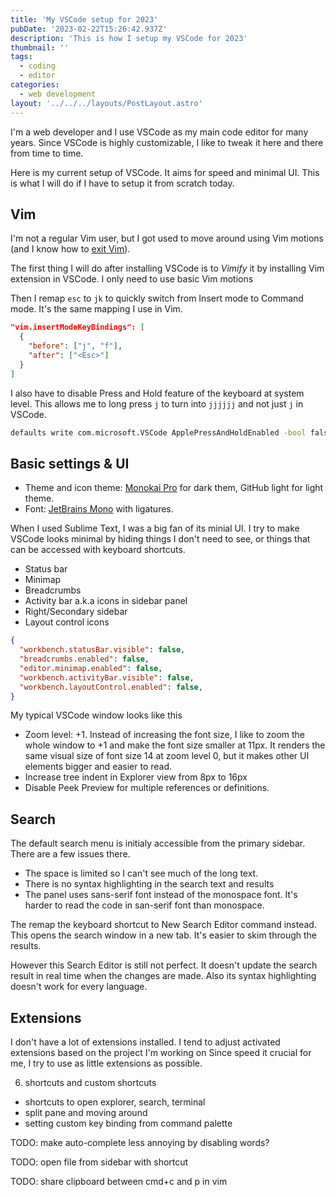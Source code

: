 ```yaml
---
title: 'My VSCode setup for 2023'
pubDate: '2023-02-22T15:26:42.937Z'
description: 'This is how I setup my VSCode for 2023'
thumbnail: ''
tags:
  - coding
  - editor
categories:
  - web development
layout: '../../../layouts/PostLayout.astro'
---
```


I'm a web developer and I use VSCode as my main code editor for many years.
Since VSCode is highly customizable,
I like to tweak it here and there from time to time.

Here is my current setup of VSCode. It aims for speed and minimal UI.
This is what I will do if I have to setup it from scratch today.

## Vim

I'm not a regular Vim user, but I got used to move around using Vim motions
(and I know how to [exit Vim](https://stackoverflow.com/questions/11828270/how-do-i-exit-vim)).

The first thing I will do after installing VSCode is to _Vimify_ it by installing Vim extension in VSCode.
I only need to use basic Vim motions

<Picture src="/images/vscode-setup-2023/vscodevim.png"
  alt="Vim extension for VSCode Github page"
  width="894" height="418"/>

Then I remap `esc` to `jk` to quickly switch from Insert mode to Command mode.
It's the same mapping I use in Vim.

```json
"vim.insertModeKeyBindings": [
  {
    "before": ["j", "f"],
    "after": ["<Esc>"]
  }
]
```

I also have to disable Press and Hold feature of the keyboard at system level.
This allows me to long press `j` to turn into `jjjjjj` and not just `j` in VSCode.

```bash
defaults write com.microsoft.VSCode ApplePressAndHoldEnabled -bool false
```

## Basic settings & UI

- Theme and icon theme: [Monokai Pro](https://monokai.pro/vscode) for dark them, GitHub light for light theme.
- Font: [JetBrains Mono](https://www.jetbrains.com/lp/mono/) with ligatures.

When I used Sublime Text, I was a big fan of its minial UI.
I try to make VSCode looks minimal by hiding things I don't need to see,
or things that can be accessed with keyboard shortcuts.

- Status bar
- Minimap
- Breadcrumbs
- Activity bar a.k.a icons in sidebar panel
- Right/Secondary sidebar
- Layout control icons

```json
{
  "workbench.statusBar.visible": false,
  "breadcrumbs.enabled": false,
  "editor.minimap.enabled": false,
  "workbench.activityBar.visible": false,
  "workbench.layoutControl.enabled": false,
}
```
My typical VSCode window looks like this

<Picture src="/images/vscode-setup-2023/vscode-window.png"
  alt="my VSCode window"
  width="1928" height="1518"/>


- Zoom level: +1. Instead of increasing the font size, I like to zoom the whole window to +1 and make the font size smaller at 11px. It renders the same visual size of font size 14 at zoom level 0, but it makes other UI elements bigger and easier to read.
- Increase tree indent in Explorer view from 8px to 16px
- Disable Peek Preview for multiple references or definitions.


## Search

The default search menu is initialy accessible from the primary sidebar.
There are a few issues there.

- The space is limited so I can't see much of the long text.
- There is no syntax highlighting in the search text and results
- The panel uses sans-serif font instead of the monospace font. It's harder to read the code in san-serif font than monospace.

<Picture src="/images/vscode-setup-2023/built-in-search.png"
  alt="VSCode's default search" caption="VSCode's default global search"
  width="404" height="327"/>

The remap the keyboard shortcut to New Search Editor command instead. This opens the search window in a new tab.
It's easier to skim through the results.

However this Search Editor is still not perfect. It doesn't update the search result in real time when the changes are made. Also its syntax highlighting doesn't work for every language.

## Extensions

I don't have a lot of extensions installed. I tend to adjust activated extensions based on the project I'm working on
Since speed it crucial for me, I try to use as little extensions as possible.

6. shortcuts and custom shortcuts
  - shortcuts to open explorer, search, terminal
  - split pane and moving around
  - setting custom key binding from command palette

TODO: make auto-complete less annoying by disabling words?

TODO: open file from sidebar with shortcut

TODO: share clipboard between cmd+c and p in vim
